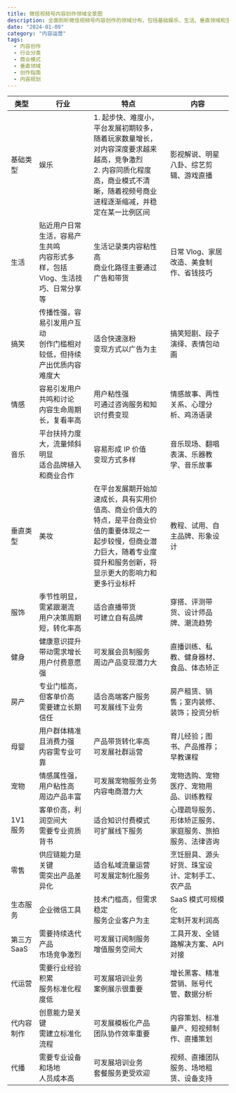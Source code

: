 ```yaml
---
title: 微信视频号内容创作领域全景图
description: 全面剖析微信视频号内容创作的领域分布，包括基础娱乐、生活、垂直领域和生态服务等多个方向的特点、发展路径和商业模式
date: "2024-01-09"
category: "内容运营"
tags:
  - 内容创作
  - 行业分类
  - 商业模式
  - 垂直领域
  - 创作指南
  - 内容规划
---
```


| 类型        | 行业                                                                              | 特点                                                                                                                                                                               | 内容                                                     |
| ----------- | --------------------------------------------------------------------------------- | ---------------------------------------------------------------------------------------------------------------------------------------------------------------------------------- | -------------------------------------------------------- |
| 基础类型    | 娱乐                                                                              | 1. 起步快、难度小，平台发展初期较多，随着玩家数量增长，对内容深度要求越来越高，竞争激烈<br />2. 内容同质化程度高，商业模式不清晰，随着视频号商业进程逐渐缩减，并稳定在某一比例区间 | 影视解说、明星八卦、综艺剪辑、游戏直播                   |
| 生活        | 贴近用户日常生活，容易产生共鸣<br />内容形式多样，包括 Vlog、生活技巧、日常分享等 | 生活记录类内容粘性高<br />商业化路径主要通过广告和带货                                                                                                                             | 日常 Vlog、家居改造、美食制作、省钱技巧                  |
| 搞笑        | 传播性强，容易引发用户互动<br />创作门槛相对较低，但持续产出优质内容难度大        | 适合快速涨粉<br />变现方式以广告为主                                                                                                                                               | 搞笑短剧、段子演绎、表情包动画                           |
| 情感        | 容易引发用户共鸣和讨论<br />内容生命周期长，复看率高                              | 用户粘性强<br />可通过咨询服务和知识付费变现                                                                                                                                       | 情感故事、两性关系、心理分析、鸡汤语录                   |
| 音乐        | 平台扶持力度大，流量倾斜明显<br />适合品牌植入和商业合作                          | 容易形成 IP 价值<br />变现方式多样                                                                                                                                                 | 音乐现场、翻唱表演、乐器教学、音乐故事                   |
| 垂直类型    | 美妆                                                                              | 在平台发展期开始加速成长，具有实用价值高、商业价值大的特点，是平台商业价值的重要体现之一<br />起步较慢，但商业潜力巨大，随着专业度提升和服务创新，将显示更大的影响力和更多行业标杆 | 教程、试用、自主品牌、形象设计                           |
| 服饰        | 季节性明显，需紧跟潮流<br />用户决策周期短，转化率高                              | 适合直播带货<br />可建立自有品牌                                                                                                                                                   | 穿搭、评测带货、设计师品牌、潮流趋势                     |
| 健身        | 健康意识提升带动需求增长<br />用户付费意愿强                                      | 可发展会员制服务<br />周边产品变现潜力大                                                                                                                                           | 直播训练、私教、健身器材、食品、体态矫正                 |
| 房产        | 专业门槛高，但客单价高<br />需要建立长期信任                                      | 适合高端客户服务<br />可发展线下业务                                                                                                                                               | 房产租赁、销售；室内装修、装饰；投资分析                 |
| 母婴        | 用户群体精准且消费力强<br />内容需专业可靠                                        | 产品带货转化率高<br />可发展社群运营                                                                                                                                               | 育儿经验；图书、产品推荐；早教课程                       |
| 宠物        | 情感属性强，用户粘性高<br />周边产品丰富                                          | 可发展宠物服务业务<br />内容电商潜力大                                                                                                                                             | 宠物选购、宠物医疗、宠物用品、训练教程                   |
| 1V1 服务    | 客单价高，利润空间大<br />需要专业资质背书                                        | 适合知识付费模式<br />可扩展线下服务                                                                                                                                               | 心理疏导服务、形体矫正服务、家庭服务、旅拍服务、法律咨询 |
| 零售        | 供应链能力是关键<br />需突出产品差异化                                            | 适合私域流量运营<br />可发展定制化服务                                                                                                                                             | 烹饪厨具、源头好货、珠宝设计、定制手工、农产品           |
| 生态服务    | 企业微信工具                                                                      | 技术门槛高，但需求稳定<br />服务企业客户为主                                                                                                                                       | SaaS 模式可规模化<br />定制开发利润高                    |
| 第三方 SaaS | 需要持续迭代产品<br />市场竞争激烈                                                | 可发展订阅制服务<br />增值服务空间大                                                                                                                                               | 工具开发、全链路解决方案、API 对接                       |
| 代运营      | 需要行业经验积累<br />服务标准化程度低                                            | 可发展培训业务<br />案例展示很重要                                                                                                                                                 | 增长黑客、精准营销、账号代管、数据分析                   |
| 代内容制作  | 创意能力是关键<br />需建立标准化流程                                              | 可发展模板化产品<br />团队协作效率重要                                                                                                                                             | 内容策划、标准量产、短视频制作、直播策划                 |
| 代播        | 需要专业设备和场地<br />人员成本高                                                | 可发展培训业务<br />套餐服务更受欢迎                                                                                                                                               | 视频、直播团队服务、场地租赁、设备支持                   |

